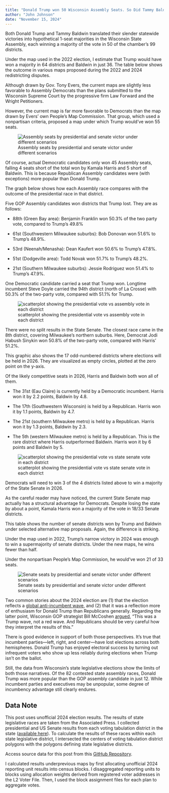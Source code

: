 ```yaml
---
title: "Donald Trump won 50 Wisconsin Assembly Seats. So Did Tammy Baldwin."
author: "John Johnson"
date: "November 15, 2024"
---
```


Both Donald Trump and Tammy Baldwin translated their slender statewide victories into hypothetical 1-seat majorities in the Wisconsin State Assembly, each winning a majority of the vote in 50 of the chamber’s 99 districts.

Under the map used in the 2022 election, I estimate that Trump would have won a majority in 64 districts and Baldwin in just 36. The table below shows the outcome in various maps proposed during the 2022 and 2024 redistricting disputes.

Although drawn by Gov. Tony Evers, the current maps are slightly less favorable to Assembly Democrats than the plans submitted to the Wisconsin Supreme Court by the progressive firm Law Forward and the Wright Petitioners.

However, the current map is far more favorable to Democrats than the map drawn by Evers’ own People’s Map Commission. That group, which used a nonpartisan criteria, proposed a map under which Trump would’ve won 55 seats.

![Assembly seats by presidential and senate victor under different scenarios](graphics/wsa-seats-selected-maps.png)

Of course, actual Democratic candidates only won 45 Assembly seats, falling 4 seats short of the total won by Kamala Harris and 5 short of Baldwin. This is because Republican Assembly candidates were (with exceptions) more popular than Donald Trump.

The graph below shows how each Assembly race compares with the outcome of the presidential race in that district.

Five GOP Assembly candidates won districts that Trump lost. They are as follows:

* 88th (Green Bay area): Benjamin Franklin won 50.3% of the two party vote, compared to Trump’s 49.8%

* 61st (Southwestern Milwaukee suburbs): Bob Donovan won 51.6% to Trump’s 48.9%.

* 53rd (Neenah/Menasha): Dean Kaufert won 50.6% to Trump’s 47.8%.

* 51st (Dodgeville area): Todd Novak won 51.7% to Trump’s 48.2%.

* 21st (Southern Milwaukee suburbs): Jessie Rodriguez won 51.4% to Trump’s 47.9%.

One Democratic candidate carried a seat that Trump won. Longtime incumbent Steve Doyle carried the 94th district (north of La Crosse) with 50.3% of the two-party vote, compared with 51.1% for Trump.

![scatterplot showing the presidential vote vs assembly vote in each district](graphics/wsa-margin-compare.png)

There were no split results in the State Senate. The closest race came in the 8th district, covering Milwaukee’s northern suburbs. Here, Democrat Jodi Habush Sinykin won 50.8% of the two-party vote, compared with Harris’ 51.2%.

This graphic also shows the 17 odd-numbered districts where elections will be held in 2026. They are visualized as empty circles, plotted at the zero point on the y-axis.

Of the likely competitive seats in 2026, Harris and Baldwin both won all of them.

* The 31st (Eau Claire) is currently held by a Democratic incumbent. Harris won it by 2.2 points, Baldwin by 4.8.

* The 17th (Southwestern Wisconsin) is held by a Republican. Harris won it by 1.1 points, Baldwin by 4.7.

* The 21st (southern Milwaukee metro) is held by a Republican. Harris won it by 1.3 points, Baldwin by 2.3.

* The 5th (western Milwaukee metro) is held by a Republican. This is the rare district where Harris outperformed Baldwin. Harris won it by 6 points and Baldwin by 5.


![scatterplot showing the presidential vote vs state senate vote in each district](graphics/wss-margin-compare.png)

Democrats will need to win 3 of the 4 districts listed above to win a majority of the State Senate in 2026.

As the careful reader may have noticed, the current State Senate map actually has a structural advantage for Democrats. Despite losing the state by about a point, Kamala Harris won a majority of the vote in 18/33 Senate districts.

This table shows the number of senate districts won by Trump and Baldwin under selected alternative map proposals. Again, the difference is striking.

Under the map used in 2022, Trump’s narrow victory in 2024 was enough to win a supermajority of senate districts. Under the new maps, he wins fewer than half.

Under the nonpartisan People’s Map Commission, he would’ve won 21 of 33 seats.

![Senate seats by presidential and senate victor under different scenarios](graphics/wss-seats-selected-maps.png)

Two common stories about the 2024 election are (1) that the election reflects a [global anti-incumbent wave](https://www.ft.com/content/e8ac09ea-c300-4249-af7d-109003afb893), and (2) that it was a reflection more of enthusiasm for Donald Trump than Republicans generally. Regarding the latter point, Wisconsin GOP strategist Bill McCoshen [argued](https://pbswisconsin.org/watch/mccoshen-ross-on-implications-impacts-of-trump-s-2024-win/mccoshen-ross-on-implications-impacts-of-trumps-2024-win-jgqebq/), “This was a Trump wave, not a red wave. And Republicans should be very careful how they interpret the results of this.”

There is good evidence in support of both those perspectives. It’s true that incumbent parties—left, right, and center—have lost elections across both hemispheres. Donald Trump has enjoyed electoral success by turning out infrequent voters who show up less reliably during elections when Trump isn’t on the ballot.

Still, the data from Wisconsin’s state legislative elections show the limits of both those narratives. Of the 82 contested state assembly races, Donald Trump was more popular than the GOP assembly candidate in just 12. While incumbent parties and executives may be unpopular, some degree of incumbency advantage still clearly endures.

## Data Note

This post uses unofficial 2024 election results. The results of state legislative races are taken from the Associated Press. I collected presidential and US Senate results from each voting tabulation district in the state ([available here](https://github.com/jdjohn215/wisc-election-night-data/tree/main/2024-nov/analysis)). To calculate the results of these races within each state legislative district, I intersected the centers of voting tabulation district polygons with the polygons defining state legislative districts.

Access source data for this post from this [GitHub Repository](https://github.com/BlueBookMKE/5-nov2024-legis).

I calculated results underprevious maps by first allocating unofficial 2024 reporting unit results into census blocks. I disaggregated reporting units to blocks using allocation weights derived from registered voter addresses in the L2 Voter File. Then, I used the block assignment files for each plan to aggregate votes.
